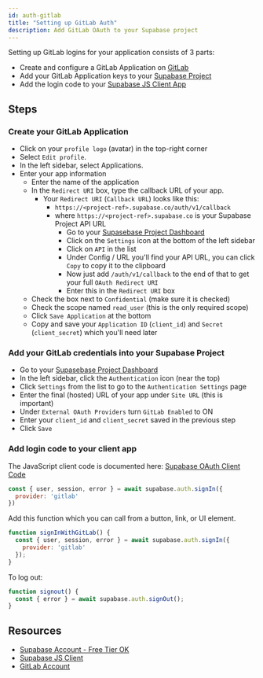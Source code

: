 ```yaml
---
id: auth-gitlab
title: "Setting up GitLab Auth"
description: Add GitLab OAuth to your Supabase project
---
```



Setting up GitLab logins for your application consists of 3 parts:

* Create and configure a GitLab Application on [GitLab](https://gitlab.com)
* Add your GitLab Application keys to your [Supabase Project](https://supabase.io)
* Add the login code to your [Supabase JS Client App](https://github.com/supabase/supabase-js)

## Steps

### Create your GitLab Application

- Click on your `profile logo` (avatar) in the top-right corner
- Select `Edit profile`.
- In the left sidebar, select Applications.
- Enter your app information
  - Enter the name of the application
  - In the `Redirect URI` box, type the callback URL of your app.
    - Your `Redirect URI` (`Callback URL`) looks like this:
      - `https://<project-ref>.supabase.co/auth/v1/callback`
      - where `https://<project-ref>.supabase.co` is your Supabase Project API URL
          - Go to your [Supasebase Project Dashboard](https://supabase.io)
          - Click on the `Settings` icon at the bottom of the left sidebar
          - Click on `API` in the list
          - Under Config / URL you'll find your API URL, you can click `Copy` to copy it to the clipboard
          - Now just add `/auth/v1/callback` to the end of that to get your full `OAuth Redirect URI`
          - Enter this in the `Redirect URI` box
  - Check the box next to `Confidential` (make sure it is checked)
  - Check the scope named `read_user` (this is the only required scope)
  - Click `Save Application` at the bottom
  - Copy and save your `Application ID` (`client_id`) and `Secret` (`client_secret`) which you'll need later

### Add your GitLab credentials into your Supabase Project

- Go to your [Supasebase Project Dashboard](https://supabase.io)
- In the left sidebar, click the `Authentication` icon (near the top)
- Click `Settings` from the list to go to the `Authentication Settings` page
- Enter the final (hosted) URL of your app under `Site URL` (this is important)
- Under `External OAuth Providers` turn `GitLab Enabled` to ON
- Enter your `client_id` and `client_secret` saved in the previous step
- Click `Save`

### Add login code to your client app

The JavaScript client code is documented here: [Supabase OAuth Client Code](https://supabase.io/docs/reference/javascript/auth-signin#sign-in-using-third-party-providers)

```js
const { user, session, error } = await supabase.auth.signIn({
  provider: 'gitlab'
})
```

Add this function which you can call from a button, link, or UI element.

```js
function signInWithGitLab() {
  const { user, session, error } = await supabase.auth.signIn({
    provider: 'gitlab'
  });
}
```

To log out:

```js
function signout() {
  const { error } = await supabase.auth.signOut();
}
```

## Resources

* [Supabase Account - Free Tier OK](https://supabase.io)
* [Supabase JS Client](https://github.com/supabase/supabase-js)
* [GitLab Account](https://gitlab.com)
